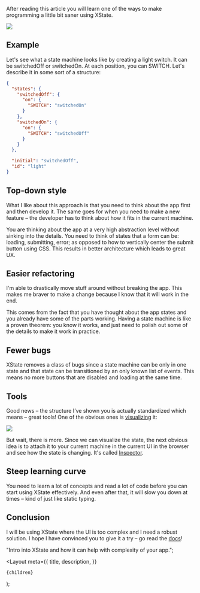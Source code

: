 
After reading this article you will learn one of the ways to make programming a little bit saner
using XState.

<img src="/xstate-intro/hero.svg" className="w-full" />

## Example

Let's see what a state machine looks like by creating a light
switch. It can be switchedOff or switchedOn. At each position,
you can SWITCH. Let's describe it in some sort of a structure:

```json
{
  "states": {
    "switchedOff": {
      "on": {
        "SWITCH": "switchedOn"
      }
    },
    "switchedOn": {
      "on": {
        "SWITCH": "switchedOff"
      }
    }
  },

  "initial": "switchedOff",
  "id": "light"
}
```

## Top-down style

What I like about this approach is that you need to think about
the app first and then develop it. The same goes for when you
need to make a new feature – the developer has to think about
how it fits in the current machine.

You are thinking about the app at a very high abstraction level
without sinking into the details. You need to think of states
that a form can be: loading, submitting, error; as opposed to
how to vertically center the submit button using CSS. This
results in better architecture which leads to great UX.

## Easier refactoring

I'm able to drastically move stuff around without breaking the
app. This makes me braver to make a change because I know that
it will work in the end.

This comes from the fact that you have thought about the app
states and you already have some of the parts working. Having a
state machine is like a proven theorem: you know it works, and
just need to polish out some of the details to make it work in
practice.

## Fewer bugs

XState removes a class of bugs since a state machine can be only
in one state and that state can be transitioned by an only known
list of events. This means no more buttons that are disabled and
loading at the same time.

## Tools

Good news – the structure I’ve shown you is actually
standardized which means – great tools! One of the obvious ones
is <a href="https://xstate.js.org/viz/">visualizing</a> it:

<img src="/xstate-intro/vi.gif" className="w-full" />

But wait, there is more. Since we can visualize the state, the
next obvious idea is to attach it to your current machine in the
current UI in the browser and see how the state is changing.
It's called <a href="https://statecharts.io/">Inspector</a>.

## Steep learning curve

You need to learn a lot of concepts and read a lot of code
before you can start using XState effectively. And even after
that, it will slow you down at times – kind of just like static
typing.

## Conclusion

I will be using XState where the UI is too complex and I need a
robust solution. I hope I have convinced you to give it a try –
go read the <a href="https://xstate.js.org/">docs</a>!

  "Intro into XState and how it can help with complexity of your app.";

  <Layout
    meta={{
      title,
      description,
    }}
  >
    {children}
  </Layout>
);
